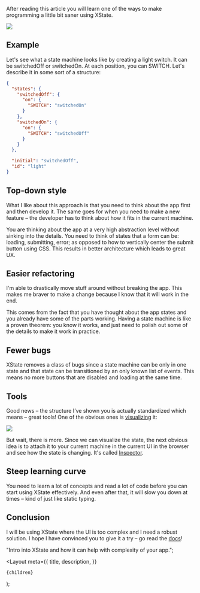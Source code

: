 
After reading this article you will learn one of the ways to make programming a little bit saner
using XState.

<img src="/xstate-intro/hero.svg" className="w-full" />

## Example

Let's see what a state machine looks like by creating a light
switch. It can be switchedOff or switchedOn. At each position,
you can SWITCH. Let's describe it in some sort of a structure:

```json
{
  "states": {
    "switchedOff": {
      "on": {
        "SWITCH": "switchedOn"
      }
    },
    "switchedOn": {
      "on": {
        "SWITCH": "switchedOff"
      }
    }
  },

  "initial": "switchedOff",
  "id": "light"
}
```

## Top-down style

What I like about this approach is that you need to think about
the app first and then develop it. The same goes for when you
need to make a new feature – the developer has to think about
how it fits in the current machine.

You are thinking about the app at a very high abstraction level
without sinking into the details. You need to think of states
that a form can be: loading, submitting, error; as opposed to
how to vertically center the submit button using CSS. This
results in better architecture which leads to great UX.

## Easier refactoring

I'm able to drastically move stuff around without breaking the
app. This makes me braver to make a change because I know that
it will work in the end.

This comes from the fact that you have thought about the app
states and you already have some of the parts working. Having a
state machine is like a proven theorem: you know it works, and
just need to polish out some of the details to make it work in
practice.

## Fewer bugs

XState removes a class of bugs since a state machine can be only
in one state and that state can be transitioned by an only known
list of events. This means no more buttons that are disabled and
loading at the same time.

## Tools

Good news – the structure I’ve shown you is actually
standardized which means – great tools! One of the obvious ones
is <a href="https://xstate.js.org/viz/">visualizing</a> it:

<img src="/xstate-intro/vi.gif" className="w-full" />

But wait, there is more. Since we can visualize the state, the
next obvious idea is to attach it to your current machine in the
current UI in the browser and see how the state is changing.
It's called <a href="https://statecharts.io/">Inspector</a>.

## Steep learning curve

You need to learn a lot of concepts and read a lot of code
before you can start using XState effectively. And even after
that, it will slow you down at times – kind of just like static
typing.

## Conclusion

I will be using XState where the UI is too complex and I need a
robust solution. I hope I have convinced you to give it a try –
go read the <a href="https://xstate.js.org/">docs</a>!

  "Intro into XState and how it can help with complexity of your app.";

  <Layout
    meta={{
      title,
      description,
    }}
  >
    {children}
  </Layout>
);
